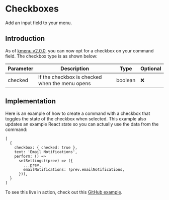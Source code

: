 
# Checkboxes

Add an input field to your menu.

## Introduction

As of [kmenu v2.0.0](https://www.npmjs.com/package/kmenu?activeTab=versions), you can now opt for a checkbox on your command field. The checkbox type is as shown below:

| Parameter | Description                                    | Type    | Optional |
| --------- | ---------------------------------------------- | ------- | -------- |
| checked   | If the checkbox is checked when the menu opens | boolean | ❌       |

## Implementation

Here is an example of how to create a command with a checkbox that toggles the state of the checkbox when selected. This example also updates an example React state so you can actually use the data from the command:

```tsx:CommandMenu.tsx
[
  {
    checkbox: { checked: true },
    text: 'Email Notifications',
    perform: () =>
      setSettings((prev) => ({
        ...prev,
        emailNotifications: !prev.emailNotifications,
      })),
  }
]
```

To see this live in action, check out this [GitHub example](https://github.com/haaarshsingh/kmenu/blob/master/apps/examples/examples/Checkbox.tsx).
